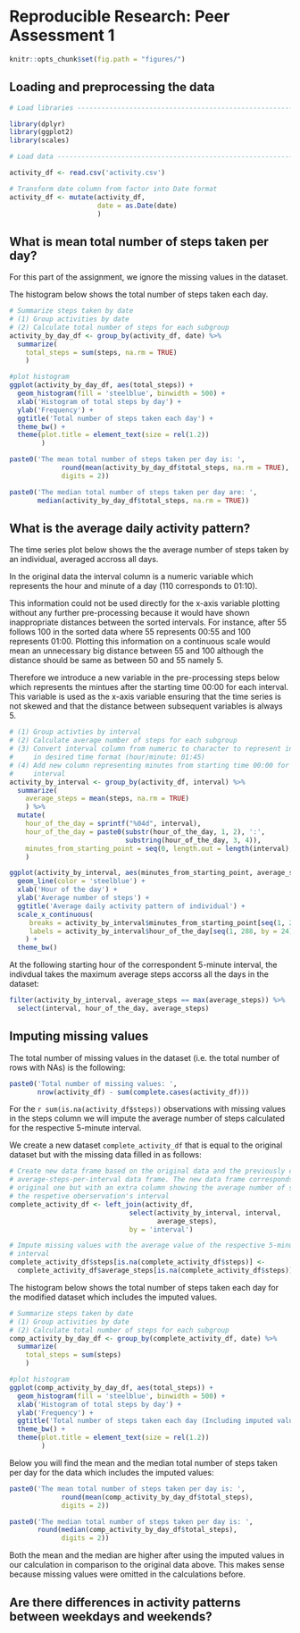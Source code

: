 # Reproducible Research: Peer Assessment 1

```r
knitr::opts_chunk$set(fig.path = "figures/")
```

## Loading and preprocessing the data

```r

# Load libraries ---------------------------------------------------------------

library(dplyr)
library(ggplot2)
library(scales)

# Load data --------------------------------------------------------------------

activity_df <- read.csv('activity.csv')

# Transform date column from factor into Date format
activity_df <- mutate(activity_df,
                      date = as.Date(date)
                      )
```


## What is mean total number of steps taken per day?

For this part of the assignment, we ignore the missing values in the dataset.

The histogram below shows the total number of steps taken each day. 

```r

# Summarize steps taken by date
# (1) Group activities by date
# (2) Calculate total number of steps for each subgroup
activity_by_day_df <- group_by(activity_df, date) %>%
  summarize(
    total_steps = sum(steps, na.rm = TRUE)
    )

#plot histogram
ggplot(activity_by_day_df, aes(total_steps)) + 
  geom_histogram(fill = 'steelblue', binwidth = 500) +
  xlab('Histogram of total steps by day') +
  ylab('Frequency') +
  ggtitle('Total number of steps taken each day') +
  theme_bw() +
  theme(plot.title = element_text(size = rel(1.2))
        )
```

   
```r

paste0('The mean total number of steps taken per day is: ',
             round(mean(activity_by_day_df$total_steps, na.rm = TRUE),
             digits = 2))

paste0('The median total number of steps taken per day are: ',
       median(activity_by_day_df$total_steps, na.rm = TRUE))

```


## What is the average daily activity pattern?


The time series plot below shows the the average number of steps taken by an individual, averaged accross all days. 

In the original data the interval column is a numeric variable which represents the hour and minute of a day (110 corresponds to 01:10). 

This information could not be used directly for the x-axis variable plotting without any further pre-processing because it would have shown inappropriate distances between the sorted intervals. For instance, after 55 follows 100 in the sorted data where 55 represents 00:55 and 100 represents 01:00. Plotting this information on a continuous scale would mean an unnecessary big distance between 55 and 100 although the distance should be same as between 50 and 55 namely 5.

Therefore we introduce a new variable in the pre-processing steps below which represents the mintues after the starting time 00:00 for each interval. This variable is used as the x-axis variable ensuring that the time series is not skewed and that the distance between subsequent variables is always 5.


```r

# (1) Group activties by interval
# (2) Calculate average number of steps for each subgroup
# (3) Convert interval column from numeric to character to represent information
#     in desired time format (hour/minute: 01:45)
# (4) Add new column representing minutes from starting time 00:00 for each 
#     interval
activity_by_interval <- group_by(activity_df, interval) %>%
  summarize(
    average_steps = mean(steps, na.rm = TRUE)
    ) %>%
  mutate(
    hour_of_the_day = sprintf("%04d", interval),
    hour_of_the_day = paste0(substr(hour_of_the_day, 1, 2), ':', 
                             substring(hour_of_the_day, 3, 4)),
    minutes_from_starting_point = seq(0, length.out = length(interval), by = 5)
    )

ggplot(activity_by_interval, aes(minutes_from_starting_point, average_steps)) + 
  geom_line(color = 'steelblue') + 
  xlab('Hour of the day') +
  ylab('Average number of steps') +
  ggtitle('Average daily activity pattern of individual') +
  scale_x_continuous(
     breaks = activity_by_interval$minutes_from_starting_point[seq(1, 288, by = 24)],
     labels = activity_by_interval$hour_of_the_day[seq(1, 288, by = 24)]
    ) +
  theme_bw()


```


At the following starting hour of the correspondent 5-minute interval, the indivdual takes the maximum average steps accorss all the days in the dataset:

```r

filter(activity_by_interval, average_steps == max(average_steps)) %>%
  select(interval, hour_of_the_day, average_steps)

```



## Imputing missing values

The total number of missing values in the dataset (i.e. the total number of rows with NAs) is the following:
    
    
```r

paste0('Total number of missing values: ',
       nrow(activity_df) - sum(complete.cases(activity_df))) 

```


For the `r sum(is.na(activity_df$steps))` observations with missing values in the steps column we will impute the average number of steps calculated for the respective 5-minute interval.  

We create a new dataset `complete_activity_df` that is equal to the original dataset but with the missing data filled in as follows:

```r

# Create new data frame based on the original data and the previously calculated
# average-steps-per-interval data frame. The new data frame corresponds to the
# original one but with an extra column showing the average number of steps for
# the respetive oberservation's interval 
complete_activity_df <- left_join(activity_df, 
                              select(activity_by_interval, interval, 
                                     average_steps), 
                              by = 'interval')

# Impute missing values with the average value of the respective 5-minute 
# interval
complete_activity_df$steps[is.na(complete_activity_df$steps)] <- 
  complete_activity_df$average_steps[is.na(complete_activity_df$steps)]

```


The histogram below shows the total number of steps taken each day for the modified dataset which includes the imputed values.  

```r

# Summarize steps taken by date
# (1) Group activities by date
# (2) Calculate total number of steps for each subgroup
comp_activity_by_day_df <- group_by(complete_activity_df, date) %>%
  summarize(
    total_steps = sum(steps)
    )

#plot histogram
ggplot(comp_activity_by_day_df, aes(total_steps)) + 
  geom_histogram(fill = 'steelblue', binwidth = 500) +
  xlab('Histogram of total steps by day') +
  ylab('Frequency') +
  ggtitle('Total number of steps taken each day (Including imputed values)') +
  theme_bw() +
  theme(plot.title = element_text(size = rel(1.2))
        )
```


Below you will find the mean and the median total number of steps taken per day for the data which includes the imputed values:

```r

paste0('The mean total number of steps taken per day is: ',
             round(mean(comp_activity_by_day_df$total_steps),
             digits = 2))

paste0('The median total number of steps taken per day is: ',
       round(median(comp_activity_by_day_df$total_steps),
             digits = 2))

```

Both the mean and the median are higher after using the imputed values in our calculation in comparison to the original data above. This makes sense because missing values were omitted in the calculations before.



## Are there differences in activity patterns between weekdays and weekends?
